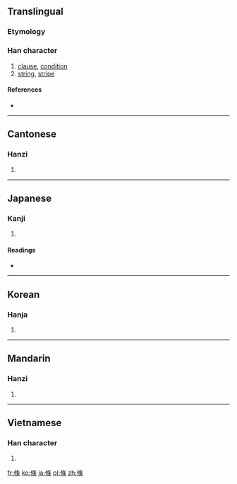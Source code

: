 {{also|条}}
==Translingual==

===Etymology===
{{Han compound|攸|木|ls=psc}}

===Han character===
{{Han char|rn=75|rad=木|as=07|sn=11|four=2829<sub>4</sub>|canj=人中人木 (OLOD)}}

# [[clause]], [[condition]]
# [[string]], [[stripe]]

====References====
* {{Han ref|kx=0529.140|dkj=14859|dj=0917.240|hdz=10176.020|uh=689D|ud=26781|bh=B1F8|bd=45560}}

----

==Cantonese==

===Hanzi===
{{yue-hanzi|jyut=|y=[[tiu4]]|sim=条}}

# {{defn|Cantonese|sort=木07}}

----

==Japanese==

===Kanji===
{{ja-kanji|grade=|rs=木07}}

# {{defn|Japanese|sort=木07}}

====Readings====
* {{ja-readings|on=[[じょう]] (jō), [[ちょう]] (chō), [[でき]] (deki)|kun=[[えだ]] (eda), [[すじ]] (suji)}}

----

==Korean==

===Hanja===
{{ko-hanja|hangeul=조|eumhun=|rv=jo|mr=cho|y=co}}

# {{defn|Korean|sort=木07}}

----

==Mandarin==

===Hanzi===
{{cmn-hanzi|sim=条|pin=[[kuǎn]] ([[kuan3]]), [[tiáo]] ([[tiao2]])|wg=[[k'uan3|k'uan<sup>3</sup>]], [[t'iao2|t'iao<sup>2</sup>]]}}

# {{defn|Mandarin|sort=木07}}

----

==Vietnamese==

===Han character===
{{vi-hantu|[[điều]]|rs=木07}}

# {{defn|Vietnamese|sort=木07}}

[[fr:條]]
[[ko:條]]
[[ja:條]]
[[pl:條]]
[[zh:條]]
